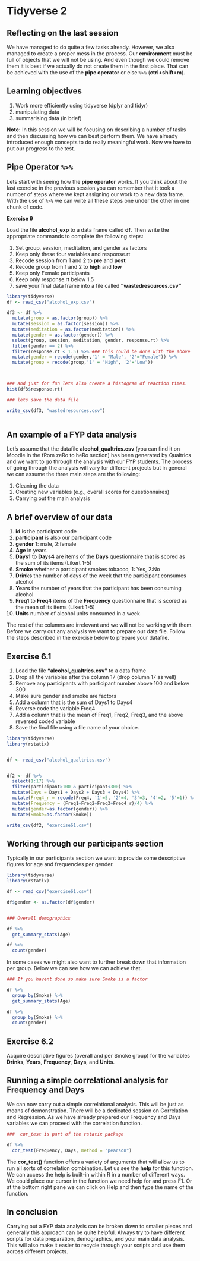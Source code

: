 # Tidyverse 2 {#session5}

## Reflecting on the last session

We have managed to do quite a few tasks already. However, we also managed to create a proper mess in the process. Our **environment**  must be full of objects that we will not be using. And even though we could remove them it is best if we actually do not create them in the first place. That can be achieved with the use of the **pipe operator** or else `%>%` (**ctrl+shift+m**).

## Learning objectives   

1. Work more efficiently using tidyverse (dplyr and tidyr)
2. manipulating data
3. summarising data (in brief)


**Note:** In this session we will be focusing on describing a number of tasks and then discussing how we can best perform them. We have already introduced enough concepts to do really meaningful work. Now we have to put our progress to the test. 


## Pipe Operator `%>%`  

Lets start with seeing how the **pipe operator** works. If you think about the last exercise in the previous session you can remember that it took a number of steps where we kept assigning our work to a new data frame. With the use of `%>%` we can write all these steps one under the other in one chunk of code.

**Exercise 9**

Load the file **alcohol_exp** to a data frame called **df**. Then write the appropriate commands to complete the following steps:

1. Set group, session, meditation, and gender as factors
2. Keep only these four variables and response.rt
3. Recode session from 1 and 2 to **pre** and **post**
4. Recode group from 1 and 2 to **high** and **low**
5. Keep only Female participants
6. Keep only response.rt below 1.5
6. save your final data frame into a file called **"wastedresources.csv"**


```r
library(tidyverse)
df <- read_csv("alcohol_exp.csv")

df3 <- df %>% 
  mutate(group = as.factor(group)) %>% 
  mutate(session = as.factor(session)) %>% 
  mutate(meditation = as.factor(meditation)) %>% 
  mutate(gender = as.factor(gender)) %>% 
  select(group, session, meditation, gender, response.rt) %>% 
  filter(gender == 2) %>% 
  filter(response.rt < 1.5) %>% ### this could be done with the above
  mutate(gender = recode(gender,'1' = "Male", '2'="Female")) %>% 
  mutate(group = recode(group,'1' = "High", '2'="Low"))



### and just for fun lets also create a histogram of reaction times.
hist(df3$response.rt)

### lets save the data file

write_csv(df3, "wastedresources.csv")
  
```

## An example of a FYP data analysis   

Let's assume that the datafile **alcohol_qualtrics.csv** (you can find it on Moodle in the fRom zeRo to heRo section) has been generated by Qualtrics and we want to go through the analysis with our FYP students. The process of going through the analysis will vary for different projects but in general we can assume the three main steps are the following:   

1. Cleaning the data   
2. Creating new variables (e.g., overall scores for questionnaires)   
3. Carrying out the main analysis   

## A brief overview of our data  

1. **id** is the participant code   
2. **participant** is also our participant code   
3. **gender** 1: male, 2:female   
4. **Age** in years   
5. **Days1** to **Days4** are items of the **Days** questionnaire that is scored as the sum of its items (Likert 1-5)   
6. **Smoke** whether a participant smokes tobacco, 1: Yes, 2:No   
7. **Drinks** the number of days of the week that the participant consumes alcohol   
8. **Years** the number of years that the participant has been consuming alcohol   
9. **Freq1** to **Freq4** items of the **Frequency** questionnaire that is scored as the mean of its items (Likert 1-5)   
10. **Units** number of alcohol units consumed in a week  

The rest of the columns are irrelevant and we will not be working with them. Before we carry out any analysis we want to prepare our data file. Follow the steps described in the exercise below to prepare your datafile.

## Exercise 6.1

1. Load the file **"alcohol_qualtrics.csv"** to a data frame
2. Drop all the variables after the column 17 (drop column 17 as well)
3. Remove any participants with participant number above 100 and below 300   
4. Make sure gender and smoke are factors
5. Add a column that is the sum of Days1 to Days4
6. Reverse code the variable Freq4
7. Add a column that is the mean of Freq1, Freq2, Freq3, and the above reversed coded variable
8. Save the final file using a file name of your choice.

```r
library(tidyverse)
library(rstatix)


df <- read_csv("alcohol_qualtrics.csv")


df2 <- df %>% 
  select(1:17) %>% 
  filter(participant>100 & participant<300) %>% 
  mutate(Days = Days1 + Days2 + Days3 + Days4) %>% 
  mutate(Freq4_r = recode(Freq4, '1'=5, '2'=4, '3'=3, '4'=2, '5'=1)) %>% 
  mutate(Frequency = (Freq1+Freq2+Freq3+Freq4_r)/4) %>% 
  mutate(gender=as.factor(gender)) %>% 
  mutate(Smoke=as.factor(Smoke))

write_csv(df2, "exercise61.csv")
```



## Working through our participants section   
Typically in our participants section we want to provide some descriptive figures for age and frequencies per gender. 


```r
library(tidyverse)
library(rstatix)  

df <- read_csv("exercise61.csv")

df$gender <- as.factor(df$gender)


### Overall demographics  

df %>% 
  get_summary_stats(Age)

df %>% 
  count(gender)

```


In some cases we might also want to further break down that information  per group. Below we can see how we can achieve that.  


```r
### If you havent done so make sure Smoke is a factor

df %>% 
  group_by(Smoke) %>% 
  get_summary_stats(Age)

df %>% 
  group_by(Smoke) %>% 
  count(gender)


```



## Exercise 6.2  

Acquire descriptive figures (overall and per Smoke group) for the variables **Drinks**, **Years**, **Frequency**, **Days**, and **Units**.  


## Running a simple correlational analysis for Frequency and Days

We can now carry out a simple correlational analysis. This will be just as means of demonstration. There will be a dedicated session on Correlation and Regression. As we have already prepared our Frequency and Days variables we can proceed with the correlation function.   

```r
###  cor_test is part of the rstatix package

df %>% 
  cor_test(Frequency, Days, method = "pearson")

```


The **cor_test()** function offers a variety of arguments that will allow us to run all sorts of correlation combination. Let us see the **help** for this function. We can access the help is built-in within R in a number of different ways. We could place our cursor in the function we need help for and press F1. Or at the bottom right pane we can click on Help and then type the name of the function. 


## In conclusion  

Carrying out a FYP data analysis can be broken down to smaller pieces and generally this approach can be quite helpful. Always try to have different scripts for data preparation, demographics, and your main data analysis. This will also make it easier to recycle through your scripts and use them across different projects. 






